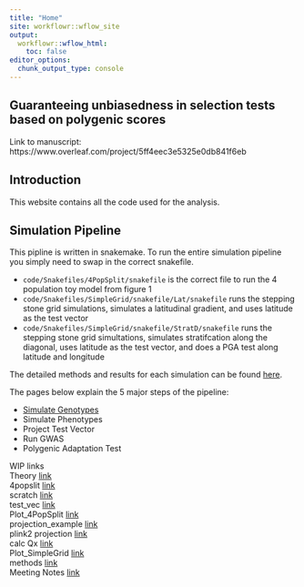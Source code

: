 ```yaml
---
title: "Home"
site: workflowr::wflow_site
output:
  workflowr::wflow_html:
    toc: false
editor_options:
  chunk_output_type: console
---
```


## Guaranteeing unbiasedness in selection tests based on polygenic scores

Link to manuscript: https://www.overleaf.com/project/5ff4eec3e5325e0db841f6eb 

## Introduction 

This website contains all the code used for the analysis.  

## Simulation Pipeline 

This pipline is written in snakemake. To run the entire simulation pipeline you simply need to swap in the correct snakefile.   

* `code/Snakefiles/4PopSplit/snakefile` is the correct file to run the 4 population toy model from figure 1  
* `code/Snakefiles/SimpleGrid/snakefile/Lat/snakefile` runs the stepping stone grid simulations, simulates a latitudinal gradient, and uses latitude as the test vector   
* `code/Snakefiles/SimpleGrid/snakefile/StratD/snakefile` runs the stepping stone grid simultations, simulates stratifcation along the diagonal, uses latitude as the test vector, and does a PGA test along latitude and longitude  

The detailed methods and results for each simulation can be found [here](Simulations_methods.html).  

The pages below explain the 5 major steps of the pipeline:  

* [Simulate Genotypes](Simulate_Genotypes.html) 
* Simulate Phenotypes 
* Project Test Vector 
* Run GWAS 
* Polygenic Adaptation Test 




  
WIP links  
Theory [link](Theory.html)  
4popslit [link](4Popsplit.html)  
scratch [link](scratch.html)  
test_vec [link](Test_vec.html)  
Plot_4PopSplit [link](Plot_4PopSplit.html)   
projection_example [link](projection_example.html)  
plink2 projection [link](Projection_plink2.html)  
calc Qx [link](Calc_Qx.html)   
Plot_SimpleGrid [link](Plot_SimpleGrid.html)   
methods [link](Simulations_methods.html)  
Meeting Notes [link](Meetings_Notes.html)

